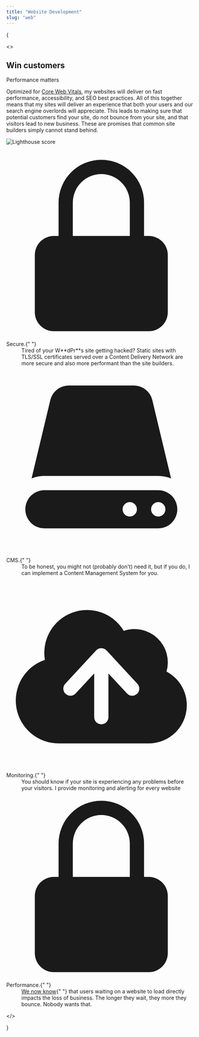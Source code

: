```yaml
---
title: "Website Development"
slug: "web"
---
```


{

<>
  <div class="overflow-hidden mt-28">
    <div class="mx-auto grid max-w-2xl grid-cols-1 gap-x-8 gap-y-16 sm:gap-y-20 lg:mx-0 lg:max-w-none lg:grid-cols-2">
      <div class="lg:pr-8">
        <div class="lg:max-w-lg">
          <h2 class="text-base font-semibold leading-7 text-way_blue">Win customers</h2>
          <p class="mt-2 text-pretty text-4xl font-semibold tracking-tight text-gray-900 sm:text-5xl">Performance matters</p>
          <p class="mt-6 text-lg leading-8 text-gray-600">
            Optimized for <a href="https://developers.google.com/search/docs/appearance/core-web-vitals" class="font-semibold text-way_green">Core Web Vitals</a>, my websites will deliver on fast performance, accessibility, and SEO best practices. All of this together means that my sites will deliver an experience that both your users and our search engine overlords will appreciate. This leads to making sure that potential customers find your site, do not bounce from your site, and that visitors lead to new business. These are promises that common site builders simply cannot stand behind.
          </p>
        </div>
      </div>
      <Image src={lighthouse} alt="Lighthouse score" />
    </div>

    
  <div class="overflow-hidden mt-28">
    <div class="mx-auto grid max-w-2xl grid-cols-1 gap-x-8 sm:gap-y-20 lg:mx-0 lg:max-w-none lg:grid-cols-2">
      <dl class="mt-10 max-w-xl space-y-8 text-base leading-7 text-gray-600 lg:max-w-none">
        <div class="relative pl-9">
          <dt class="inline font-semibold text-gray-900">
            <svg class="absolute left-1 top-1 h-5 w-5 text-way_blue" viewBox="0 0 20 20" fill="currentColor" aria-hidden="true" data-slot="icon">
              <path fill-rule="evenodd" d="M10 1a4.5 4.5 0 0 0-4.5 4.5V9H5a2 2 0 0 0-2 2v6a2 2 0 0 0 2 2h10a2 2 0 0 0 2-2v-6a2 2 0 0 0-2-2h-.5V5.5A4.5 4.5 0 0 0 10 1Zm3 8V5.5a3 3 0 1 0-6 0V9h6Z" clip-rule="evenodd" />
            </svg>
            Secure.{" "}
          </dt>
          <dd class="inline">
          Tired of your W**dPr**s site getting hacked? Static sites with TLS/SSL certificates served over a Content Delivery Network are more secure and also more performant than the site builders.
          </dd>
        </div>
        <div class="relative pl-9">
          <dt class="inline font-semibold text-gray-900">
            <svg class="absolute left-1 top-1 h-5 w-5 text-way_blue" viewBox="0 0 20 20" fill="currentColor" aria-hidden="true" data-slot="icon">
              <path d="M4.632 3.533A2 2 0 0 1 6.577 2h6.846a2 2 0 0 1 1.945 1.533l1.976 8.234A3.489 3.489 0 0 0 16 11.5H4c-.476 0-.93.095-1.344.267l1.976-8.234Z" />
              <path fill-rule="evenodd" d="M4 13a2 2 0 1 0 0 4h12a2 2 0 1 0 0-4H4Zm11.24 2a.75.75 0 0 1 .75-.75H16a.75.75 0 0 1 .75.75v.01a.75.75 0 0 1-.75.75h-.01a.75.75 0 0 1-.75-.75V15Zm-2.25-.75a.75.75 0 0 0-.75.75v.01c0 .414.336.75.75.75H13a.75.75 0 0 0 .75-.75V15a.75.75 0 0 0-.75-.75h-.01Z" clip-rule="evenodd" />
            </svg>
            CMS.{" "}
          </dt>
          <dd class="inline">
          To be honest, you might not (probably don't) need it, but if you do, I can implement a Content Management System for you.
          </dd>
        </div>
      </dl>
      <dl class="mt-10 max-w-xl space-y-8 text-base leading-7 text-gray-600 lg:max-w-none">
        <div class="relative pl-9">
          <dt class="inline font-semibold text-gray-900">
            <svg class="absolute left-1 top-1 h-5 w-5 text-way_blue" viewBox="0 0 20 20" fill="currentColor" aria-hidden="true" data-slot="icon">
              <path fill-rule="evenodd" d="M5.5 17a4.5 4.5 0 0 1-1.44-8.765 4.5 4.5 0 0 1 8.302-3.046 3.5 3.5 0 0 1 4.504 4.272A4 4 0 0 1 15 17H5.5Zm3.75-2.75a.75.75 0 0 0 1.5 0V9.66l1.95 2.1a.75.75 0 1 0 1.1-1.02l-3.25-3.5a.75.75 0 0 0-1.1 0l-3.25 3.5a.75.75 0 1 0 1.1 1.02l1.95-2.1v4.59Z" clip-rule="evenodd" />
            </svg>
            Monitoring.{" "}
          </dt>
          <dd class="inline">
          You should know if your site is experiencing any problems before your visitors. I provide monitoring and alerting for every website
          </dd>
        </div>
        <div class="relative pl-9">
          <dt class="inline font-semibold text-gray-900">
            <svg class="absolute left-1 top-1 h-5 w-5 text-way_blue" viewBox="0 0 20 20" fill="currentColor" aria-hidden="true" data-slot="icon">
              <path fill-rule="evenodd" d="M10 1a4.5 4.5 0 0 0-4.5 4.5V9H5a2 2 0 0 0-2 2v6a2 2 0 0 0 2 2h10a2 2 0 0 0 2-2v-6a2 2 0 0 0-2-2h-.5V5.5A4.5 4.5 0 0 0 10 1Zm3 8V5.5a3 3 0 1 0-6 0V9h6Z" clip-rule="evenodd" />
            </svg>
            Performance.{" "}
          </dt>
          <dd class="inline">
            <a href="https://www.cloudflare.com/learning/performance/more/website-performance-conversion-rates/" class="font-semibold text-way_green">We now know</a>{" "}
            that users waiting on a website to load directly impacts the loss of business. The longer they wait, they more they bounce. Nobody wants that. 
          </dd>
        </div>
      </dl>
    </div>
  </div>
</div>

</>

}
